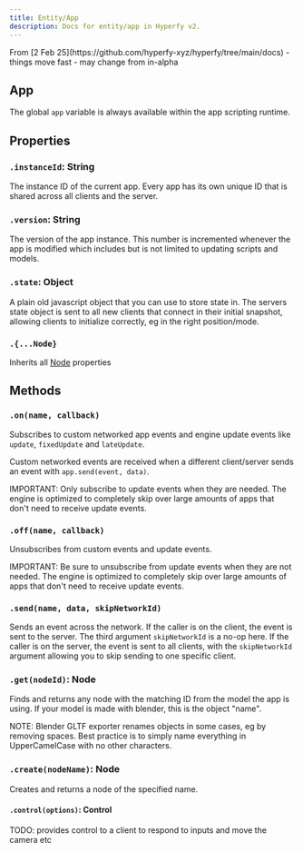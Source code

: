 ```yaml
---
title: Entity/App
description: Docs for entity/app in Hyperfy v2.
---
```


<Aside type="caution">
From [2 Feb 25](https://github.com/hyperfy-xyz/hyperfy/tree/main/docs)  - things move fast - may change from in-alpha
</Aside>

## App

The global `app` variable is always available within the app scripting runtime.

## Properties

### `.instanceId`: String

The instance ID of the current app.
Every app has its own unique ID that is shared across all clients and the server.

### `.version`: String

The version of the app instance.
This number is incremented whenever the app is modified which includes but is not limited to updating scripts and models.

### `.state`: Object

A plain old javascript object that you can use to store state in.
The servers state object is sent to all new clients that connect in their initial snapshot, allowing clients to initialize correctly, eg in the right position/mode.

### `.{...Node}`

Inherits all [Node](/docs/ref/Node.md) properties

## Methods

### `.on(name, callback)`

Subscribes to custom networked app events and engine update events like `update`, `fixedUpdate` and `lateUpdate`.

Custom networked events are received when a different client/server sends an event with `app.send(event, data)`.

IMPORTANT: Only subscribe to update events when they are needed. The engine is optimized to completely skip over large amounts of apps that don't need to receive update events.

### `.off(name, callback)`

Unsubscribes from custom events and update events.

IMPORTANT: Be sure to unsubscribe from update events when they are not needed. The engine is optimized to completely skip over large amounts of apps that don't need to receive update events.

### `.send(name, data, skipNetworkId)`

Sends an event across the network.
If the caller is on the client, the event is sent to the server. The third argument `skipNetworkId` is a no-op here.
If the caller is on the server, the event is sent to all clients, with the `skipNetworkId` argument allowing you to skip sending to one specific client.

### `.get(nodeId)`: Node

Finds and returns any node with the matching ID from the model the app is using.
If your model is made with blender, this is the object "name".

NOTE: Blender GLTF exporter renames objects in some cases, eg by removing spaces. Best practice is to simply name everything in UpperCamelCase with no other characters.

### `.create(nodeName)`: Node

Creates and returns a node of the specified name.

#### `.control(options)`: Control

TODO: provides control to a client to respond to inputs and move the camera etc
